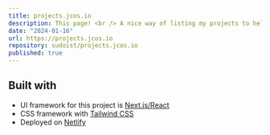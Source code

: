 ```yaml
---
title: projects.jcos.io
description: This page! <br /> A nice way of listing my projects to help in job hunting. <br /> It was made from updating a fork of chronark's site. <br /> Temporary featured project.
date: "2024-01-16"
url: https://projects.jcos.io
repository: sudoist/projects.jcos.io
published: true
---
```


## Built with

- UI framework for this project is [Next.js/React](https://nextjs.org)
- CSS framework with [Tailwind CSS](https://tailwindcss.com)
- Deployed on [Netlify](https://www.netlify.com/)
